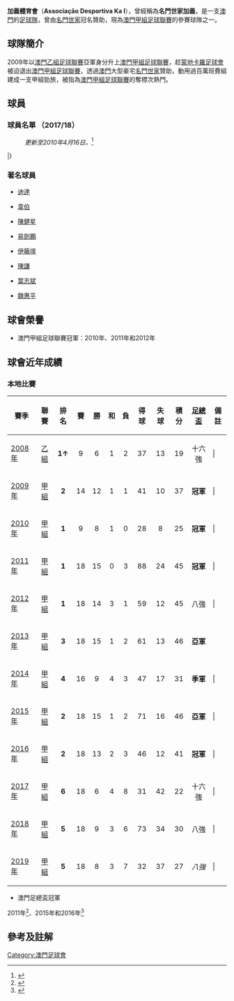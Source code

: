 {{Infobox Football club
| clubname  = 加義
| image     = Windsor Arch Ka I.png
| fullname  = 加義體育會
| nickname  = 百萬大軍
| founded   = 
| ground    = [[澳門運動場|澳門運動場]]<br> [[澳門科技大學運動場|澳門科技大學運動場]]
| capacity  = 16,272<br> 1,684
| chairman  = 
| manager   = [[賈多素|賈多素]]
| league    = [[澳門甲組足球聯賽|澳門甲組足球聯賽]]
| season    = 2019
| position  = 澳門甲，第 5 位
| shirtsupplier = ACE
| shirtsponsors = [[名門世家|名門世家]]
| pattern_la1=_thickblackhoop
|pattern_b1=_blackhorizontal
|pattern_ra1=_thickblackhoop
|pattern_sh1=_adidasblack2002
|pattern_so1=_color_3_stripes_white
| leftarm1=e62e14
|body1=e62e14
|rightarm1=e62e14
|shorts1=ffffff
|socks1=e62e14
| pattern_la2=_adidasaltblack
|pattern_b2=_horizontalonwhite
|pattern_ra2=_adidasaltblack
|pattern_sh2=_adidasblack2002
|pattern_so2=
| leftarm2=ffffff
|body2=e62e14
|rightarm2=ffffff
|shorts2=ffffff
|socks2=ffffff
}}
'''加義體育會'''（'''Associação Desportiva Ka I'''），曾經稱為'''名門世家加義'''，是一支[[澳門|澳門]]的[[足球隊|足球隊]]，曾由[[名門世家|名門世家]]冠名贊助，現為[[澳門甲組足球聯賽|澳門甲組足球聯賽]]的參賽球隊之一。

== 球隊簡介 ==
2009年以[[澳門乙組足球聯賽|澳門乙組足球聯賽]]亞軍身分升上[[澳門甲組足球聯賽|澳門甲組足球聯賽]]，趁[[蒙地卡羅足球會|蒙地卡羅足球會]]被迫退出[[澳門甲組足球聯賽|澳門甲組足球聯賽]]，透過[[澳門|澳門]]大型豪宅[[名門世家|名門世家]]贊助，動用過百萬班費組建成一支甲組勁旅，被指為[[澳門甲組足球聯賽|澳門甲組足球聯賽]]的奪標次熱門。

== 球員 ==
=== 球員名單 （2017/18） ===
:''更新至2010年4月16日。''<ref>{{Cite web |url=http://www.macaufa.com/pdf/2010/Club_info/First/First%20C.pdf |title=名門世家加義 - 球會資料 - 澳門球總會網頁 |accessdate=2010-04-25 |archive-date=2010-07-15 |archive-url=https://web.archive.org/web/20100715013232/http://www.macaufa.com/pdf/2010/Club_info/First/First%20C.pdf |dead-url=no }}</ref>
{{football squad3 start}}
{{football squad3 position|GK|6}}
{{football squad3 player|no=27|nat=POR|name=[[奧利華拉|奧利華拉]]|latin=Rui Felipe Garisode Oliveira
|by=    |bm=   |bd=   |join=    |exclubnat=    |exclub=      }}
{{football squad3 player|no=1 |nat=MAC|name=[[譚慶華|譚慶華]]|latin=Tam Heng Wa
|by=    |bm=   |bd=   |join=    |exclubnat=    |exclub=      }}
{{football squad3 position|DF|6}}
{{football squad3 player|no=5 |nat=CMR|name=[[麥施文·韋伯·耶迪拿|韋伯]]|latin=Maximin Wamba Yetegha
|by=    |bm=   |bd=   |join=    |exclubnat=    |exclub=      }}
{{football squad3 player|no=2 |nat=CHN|name=[[梁仕銘|梁仕銘]]|latin=Leong Si Meng
|by=    |bm=   |bd=   |join=    |exclubnat=    |exclub=      }}
{{football squad3 player|no=3 |nat=CHN|name=[[林俊生|林俊生]]|latin=Lin Junsheng
|by=1985|bm=  1|bd=  8|join=2010|exclubnat=HKG|exclub=[[天水圍飛馬足球會|天水圍飛馬]]}}
{{football squad3 player|no=4 |nat=MAC|name=[[鄭宇軒|鄭宇軒]]|latin=Cheang U Hin
|by=    |bm=   |bd=   |join=    |exclubnat=    |exclub=      }}
{{football squad3 player|no=6 |nat=MAC|name=[[劉栢堅|劉栢堅]]|latin=Lao Pak Kin
|by=    |bm=   |bd=   |join=    |exclubnat=    |exclub=      }}
{{football squad3 player|no=8 |nat=MAC|name=[[陳百全|陳百全]]|latin=Chan Pak Chun
|by=    |bm=   |bd=   |join=    |exclubnat=    |exclub=      }}
{{football squad3 player|no=12|nat=MAC|name=[[何文浩|何文浩]]|latin=Ho Man Ho
|by=    |bm=   |bd=   |join=    |exclubnat=    |exclub=      }}
{{football squad3 player|no=14|nat=MAC|name=[[鍾志超|鍾志超]]|latin=Chong Chi Chio
|by=    |bm=   |bd=   |join=    |exclubnat=    |exclub=      }}
{{football squad3 position|MF|6}}
{{football squad3 player|no=16|nat=POR|name=[[亞拉奧祖|亞拉奧祖]]|latin=Barata Gorgueira de Araujo Barrias
|by=    |bm=   |bd=   |join=    |exclubnat=    |exclub=      }}
{{football squad3 player|no=18|nat=POR|name={{le|Ricardo Torrão|Ricardo Torrão|列卡度}}|latin=Ricardo Joao de Almeida Torrao
|by=    |bm=   |bd=   |join=    |exclubnat=    |exclub=      }}
{{football squad3 player|no=14|nat=POR|name=[[路易士|路易士]]|latin=Luis Manuel Amorim da Silva
|by=    |bm=   |bd=   |join=    |exclubnat=    |exclub=      }}
{{football squad3 player|no=23|nat=CHN|name=[[陳謙|陳謙]]|latin=Chen Qian
|by=1983|bm=  1|bd= 17|join=2009|exclubnat=CHN|exclub=[[廣州恆大足球俱樂部|廣州恆大]]}}
{{football squad3 player|no=24|nat=CHN|name=[[賀毅輝|賀毅輝]]|latin=He Yihui
|by=    |bm=   |bd=   |join=    |exclubnat=    |exclub=      }}
{{football squad3 player|no=17|nat=MAC|name=[[龔政豪|龔政豪]]|latin=Kong Cheng Hou
|by=    |bm=   |bd=   |join=    |exclubnat=    |exclub=      }}
{{football squad3 player|no=21|nat=MAC|name=[[許文耀|許文耀]]|latin=Hoi Man Io
|by=    |bm=   |bd=   |join=    |exclubnat=    |exclub=      }}
{{football squad3 player|no=22|nat=MAC|name=[[李錦鴻|李錦鴻]]|latin=Lei Kam Hong
|by=    |bm=   |bd=   |join=    |exclubnat=    |exclub=      }}
{{football squad3 player|no=25|nat=MAC|name=[[甄志鵬|甄志鵬]]|latin=Ian Chi Pang
|by=    |bm=   |bd=   |join=    |exclubnat=    |exclub=      }}
{{football squad3 position|FW|6}}
{{football squad3 player|no=20|nat=CMR|name=[[阿蘇|阿蘇]]|latin=Christopher Nwaorou Ibe
|by=    |bm=   |bd=   |join=    |exclubnat=    |exclub=      }}
{{football squad3 player|no=15|nat=CHN|name=[[曾其祥|曾其祥]]|latin=Zeng Qixiang
|by=1985|bm=  8|bd= 28|join=2010|exclubnat=HKG|exclub=[[東方足球會|東方]]}}
{{football squad3 player|no=9|nat=MAC|name=[[阿列斯達|阿列斯達]]|latin=Fabio Alizdair Perez Da Silva
|by=2002|bm=  6|bd= 14|join=2018|exclubnat=ENG|exclub=[[阿仙奴足球會|阿仙奴U16]]}}
{{football squad3 player|no=19|nat=MAC|name=[[易劍鵬|易劍鵬]]|latin=Iek Kim Pang
|by=    |bm=   |bd=   |join=    |exclubnat=    |exclub=      }}
{{football squad3 player|no=7 |nat=MAC|name=[[鍾冠勤|鍾冠勤]]|latin=Chong Kun Kan
|by=    |bm=   |bd=   |join=    |exclubnat=    |exclub=      }}
{{football squad3 player|no=11|nat=MAC|name=[[梁仲然|梁仲然]]|latin=Leong Chong In
|by=    |bm=   |bd=   |join=    |exclubnat=    |exclub=      }}
|}

=== 著名球員 ===
* {{flagicon|CMR}} [[施利斯坦奴斯·迪達·祖奧|迪達]]
* {{flagicon|CMR}} [[麥施文·韋伯·耶迪拿|韋伯]]
* {{flagicon|MAC}} [[陳健星|陳健星]]
* {{flagicon|MAC}} [[易劍鵬|易劍鵬]]
* {{flagicon|JPN}} [[伊藤壇|伊藤壇]]
* {{flagicon|CHN}} [[陳謙|陳謙]]
* {{flagicon|CHN}} [[葉志斌|葉志斌]]
* {{flagicon|CHN}} [[魏惠平|魏惠平]]

== 球會榮譽 ==
*澳門甲組足球聯賽冠軍：2010年、2011年和2012年

==球會近年成績==
=== 本地比賽 ===
{| class="wikitable"
|-bgcolor="#efefef"
!賽季
!聯賽
!排名
!賽
!勝
!和
!負
!得球
!失球
!積分
![[澳門足總盃|足總盃]]
!備註
|-
| [[2008年澳門乙組足球聯賽|2008年]] 
|align=center|[[澳門乙組足球聯賽|乙組]]
|align=center bgcolor=#DDFFDD|'''1↑'''
|align=center|9||align=center|6||align=center|1||align=center|2||align=center|37||align=center|13||align=center|19||align=center|十六強|||
|-
| [[2009年澳門甲組足球聯賽|2009年]] 
|align=center|[[澳門甲組足球聯賽|甲組]]
|align=center bgcolor=silver|'''2'''
|align=center|14||align=center|12||align=center|1||align=center|1||align=center|41||align=center|10||align=center|37||align=center bgcolor=gold|'''冠軍'''|||
|-
| [[2010年澳門甲組足球聯賽|2010年]] 
|align=center|[[澳門甲組足球聯賽|甲組]]
|align=center bgcolor=gold|'''1'''
|align=center|9||align=center|8||align=center|1||align=center|0||align=center|28||align=center|8||align=center|25||align=center bgcolor=gold|'''冠軍'''|||
|-
| [[2011年澳門甲組足球聯賽|2011年]] 
|align=center|[[澳門甲組足球聯賽|甲組]]
|align=center bgcolor=gold|'''1'''
|align=center|18||align=center|15||align=center|0||align=center|3||align=center|88||align=center|24||align=center|45||align=center bgcolor=gold|'''冠軍'''|||
|-
| [[2012年澳門甲組足球聯賽|2012年]] 
|align=center|[[澳門甲組足球聯賽|甲組]]
|align=center bgcolor=gold|'''1'''
|align=center|18||align=center|14||align=center|3||align=center|1||align=center|59||align=center|12||align=center|45||align=center|八強|||
|-
| [[2013年澳門甲組足球聯賽|2013年]] 
|align=center|[[澳門甲組足球聯賽|甲組]]
|align=center bgcolor=#BF8D5B|'''3'''
|align=center|18||align=center|15||align=center|1||align=center|2||align=center|61||align=center|13||align=center|46||align=center bgcolor=silver|'''亞軍'''||
|-
| [[2014年澳門甲組足球聯賽|2014年]] 
|align=center|[[澳門甲組足球聯賽|甲組]]
|align=center|'''4'''
|align=center|16||align=center|9||align=center|4||align=center|3||align=center|47||align=center|17||align=center|31||align=center bgcolor=#BF8D5B|'''季軍'''|||
|-
| [[2015年澳門甲組足球聯賽|2015年]] 
|align=center|[[澳門甲組足球聯賽|甲組]]
|align=center bgcolor=silver|'''2'''
|align=center|18||align=center|15||align=center|1||align=center|2||align=center|71||align=center|16||align=center|46||align=center bgcolor=silver|'''亞軍'''|||
|-
| [[2016年澳門甲組足球聯賽|2016年]] 
|align=center|[[澳門甲組足球聯賽|甲組]]
|align=center bgcolor=silver|'''2'''
|align=center|18||align=center|13||align=center|2||align=center|3||align=center|46||align=center|12||align=center|41||align=center bgcolor=gold|'''冠軍'''|||
|-
| [[2017年澳門甲組足球聯賽|2017年]] 
|align=center|[[澳門甲組足球聯賽|甲組]]
|align=center|'''6'''
|align=center|18||align=center|6||align=center|4||align=center|8||align=center|31||align=center|42||align=center|22||align=center|十六強|||
|-
| [[2018年澳門甲組足球聯賽|2018年]] 
|align=center|[[澳門甲組足球聯賽|甲組]]
|align=center|'''5'''
|align=center|18||align=center|9||align=center|3||align=center|6||align=center|73||align=center|34||align=center|30||align=center|八強|||
|-
| [[2019年澳門甲組足球聯賽|2019年]] 
|align=center|[[澳門甲組足球聯賽|甲組]]
|align=center|'''5'''
|align=center|18||align=center|8||align=center|3||align=center|7||align=center|32||align=center|37||align=center|27||align=center|''八強''|||
|}


*澳門足總盃冠軍
2011年<ref>{{cite news|url=http://www.chengpou.com.mo/news/2011/7/9/14683.html|title=加義奪足總盃冠軍|date=2011年7月9日|newspaper=''[[正報|正報]]''}}{{Dead link|date=2019年10月 |bot=InternetArchiveBot |fix-attempted=yes }}</ref>、2015年和2016年<ref>{{cite news|url=http://www.macausports.com.mo/amty/ttcd/2016-06-24/4679.html|date=2016年6月24日|title=鄒北記欠運加義如願衛冕足總盃|newspaper=''[[正報|正報]]''|deadurl=yes|archiveurl=https://web.archive.org/web/20170131195112/http://www.macausports.com.mo/amty/ttcd/2016-06-24/4679.html|archivedate=2017-01-31|accessdate=2017-01-20}}</ref>

== 參考及註解 ==
{{reflist}}

{{fb start}}
{{澳門甲組足球聯賽}}
{{fb end}}

[[Category:澳門足球會|Category:澳門足球會]]